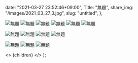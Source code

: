 
  date: "2021-03-27 23:52:46+09:00",
  Title: "無題",
  share_img: "/images/2021_03_27_3.jpg",
  slug: "untitled",
};

![無題](/images/2021_03_27_1.jpg)
![無題](/images/2021_03_27_22.jpg)
![無題](/images/2021_03_27_8.jpg)
![無題](/images/2021_03_27_2.jpg)
![無題](/images/2021_03_27_3.jpg)
![無題](/images/2021_03_27_4.jpg)

![無題](/images/2021_03_27_11.jpg)
![無題](/images/2021_03_27_12.jpg)
![無題](/images/2021_03_27_13.jpg)
![無題](/images/2021_03_27_14.jpg)

![無題](/images/2021_04_04_3.jpg)
![無題](/images/2021_04_04_4.jpg)
![無題](/images/2021_04_04_5.jpg)

  <>
    <Head>
      <title>{meta.Title} | 異郷好実</title>
    </Head>
    <PostLayout meta={meta}>{children}</PostLayout>
  </>
);
